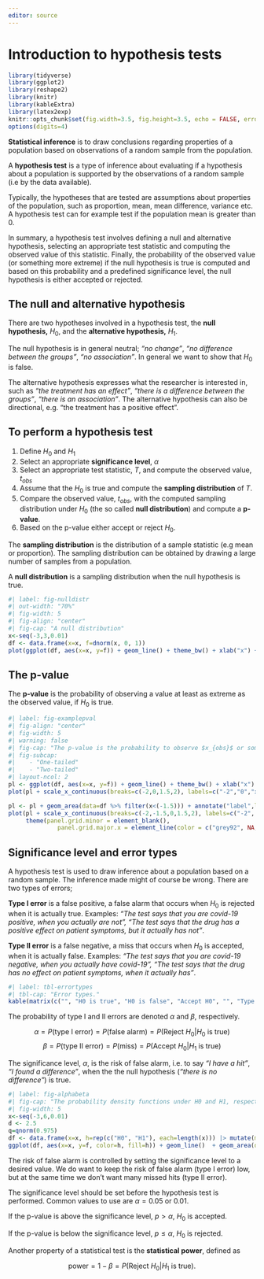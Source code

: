 ```yaml
---
editor: source
---
```


# Introduction to hypothesis tests

```r
library(tidyverse)
library(ggplot2)
library(reshape2)
library(knitr)
library(kableExtra)
library(latex2exp)
knitr::opts_chunk$set(fig.width=3.5, fig.height=3.5, echo = FALSE, error=FALSE, warnings=FALSE, dpi=600, fig.path = "Rfigures/infe_")
options(digits=4)
```
**Statistical inference** is to draw conclusions regarding properties of a population based on observations of a random sample from the population.

A **hypothesis test** is a type of inference about evaluating if a hypothesis about a population is supported by the observations of a random sample (i.e by the data available).

Typically, the hypotheses that are tested are assumptions about properties of the population, such as proportion, mean, mean difference, variance etc. A hypothesis test can for example test if the population mean is greater than 0.

In summary, a hypothesis test involves defining a null and alternative hypothesis, selecting an appropriate test statistic and computing the observed value of this statistic. Finally, the probability of the observed value (or something more extreme) if the null hypothesis is true is computed and based on this probability and a predefined significance level, the null hypothesis is either accepted or rejected.

## The null and alternative hypothesis

There are two hypotheses involved in a hypothesis test, the **null hypothesis,** $H_0$, and the **alternative hypothesis,** $H_1$.

The null hypothesis is in general neutral; *"no change"*, *"no difference between the groups"*, *"no association"*. In general we want to show that $H_0$ is false.

The alternative hypothesis expresses what the researcher is interested in, such as *"the treatment has an effect"*, *"there is a difference between the groups"*, *"there is an association"*. The alternative hypothesis can also be directional, e.g. "the treatment has a positive effect".

<!-- A hypothesis test try to answer the question *with the observed data, is there reason to believe that the null hypothesis is false?*. This question is answered by assuming that the null hypothesis is true and computing the probability of our observation or something more extreme. -->

## To perform a hypothesis test

1.  Define $H_0$ and $H_1$
2.  Select an appropriate **significance level**, $\alpha$
3.  Select an appropriate test statistic, $T$, and compute the observed value, $t_{obs}$
4.  Assume that the $H_0$ is true and compute the **sampling distribution** of $T$.
5.  Compare the observed value, $t_{obs}$, with the computed sampling distribution under $H_0$ (the so called **null distribution**) and compute a **p-value**.
6.  Based on the p-value either accept or reject $H_0$.

The **sampling distribution** is the distribution of a sample statistic (e.g mean or proportion). The sampling distribution can be obtained by drawing a large number of samples from a population.

A **null distribution** is a sampling distribution when the null hypothesis is true.

```r
#| label: fig-nulldistr
#| out-width: "70%"
#| fig-width: 5
#| fig-align: "center"
#| fig-cap: "A null distribution"
x<-seq(-3,3,0.01)
df <- data.frame(x=x, f=dnorm(x, 0, 1))
plot(ggplot(df, aes(x=x, y=f)) + geom_line() + theme_bw() + xlab("x") + ylab("f(x)"))
```

## The p-value

The **p-value** is the probability of observing a value at least as extreme as the observed value, if $H_0$ is true.

```r
#| label: fig-examplepval
#| fig-align: "center"
#| fig-width: 5
#| warning: false
#| fig-cap: "The p-value is the probability to observe $x_{obs}$ or something more extreme, if the null hypothesis is true. The p-value is illustrated for a one-tailed test (left) and for a two-tailed test (right)."
#| fig-subcap:
#|    - "One-tailed"
#|    - "Two-tailed"
#| layout-ncol: 2
pl <- ggplot(df, aes(x=x, y=f)) + geom_line() + theme_bw() + xlab("x") + ylab("f(x)") + geom_area(data=df %>% filter(x>1.5)) + annotate("label",label=TeX("P(X$\\geq$$x_{obs}$)"), x=1.8, y=0.11, hjust=0)
plot(pl + scale_x_continuous(breaks=c(-2,0,1.5,2), labels=c("-2","0","xobs", "2")) + theme(panel.grid.minor = element_blank(), panel.grid.major.x = element_line(color = c("grey92", "grey92", NA, "grey92"))))

pl <- pl + geom_area(data=df %>% filter(x<(-1.5))) + annotate("label",label=TeX("P(X$\\leq$$-x_{obs}$)"), x=-1.8, y=0.11, hjust=1)
plot(pl + scale_x_continuous(breaks=c(-2,-1.5,0,1.5,2), labels=c("-2", "-xobs","0","xobs", "2")) +
     theme(panel.grid.minor = element_blank(),
              panel.grid.major.x = element_line(color = c("grey92", NA, "grey92", NA, "grey92"))))
```


## Significance level and error types {#sec-errortype}

A hypothesis test is used to draw inference about a population based on a random sample. The inference made might of course be wrong. There are two types of errors;

**Type I error** is a false positive, a false alarm that occurs when $H_0$ is rejected when it is actually true. Examples: *"The test says that you are covid-19 positive, when you actually are not", "The test says that the drug has a positive effect on patient symptoms, but it actually has not"*.

**Type II error** is a false negative, a miss that occurs when $H_0$ is accepted, when it is actually false. Examples: *"The test says that you are covid-19 negative, when you actually have covid-19", "The test says that the drug has no effect on patient symptoms, when it actually has"*.

```r
#| label: tbl-errortypes
#| tbl-cap: "Error types."
kable(matrix(c("", "H0 is true", "H0 is false", "Accept H0", "", "Type II error, miss", "Reject H0", "Type I error, false alarm", ""), byrow=F, ncol=3)) %>% kable_styling(full_width = FALSE, bootstrap_options = "bordered", position="center")
```

The probability of type I and II errors are denoted $\alpha$ and $\beta$, respectively.


$$\alpha = P(\textrm{type I error}) = P(\textrm{false alarm}) = P(\textrm{Reject }H_0|H_0 \textrm{ is true})$$
$$\beta = P(\textrm{type II error}) = P(\textrm{miss}) = P(\textrm{Accept }H_0|H_1 \textrm{ is true})$$

The significance level, $\alpha$, is the risk of false alarm, i.e. to say *"I have a hit"*, *"I found a difference"*, when the the null hypothesis (*"there is no difference"*) is true.

```r
#| label: fig-alphabeta
#| fig-cap: "The probability density functions under H0 and H1, respectively. The probability  of type I error ($\\alpha$) and type II error ($\\beta$) are indicated."
#| fig-width: 5
x<-seq(-3,6,0.01)
d <- 2.5
q=qnorm(0.975)
df <- data.frame(x=x, h=rep(c("H0", "H1"), each=length(x))) |> mutate(m=c(H0=0, H1=d)[h], f=dnorm(x, m, 1))
ggplot(df, aes(x=x, y=f, color=h, fill=h)) + geom_line()  + geom_area(data=df %>% filter(x>q, h=="H0"), alpha=0.5)  + geom_area(data=df %>% filter(x<q, h=="H1"), alpha=0.5) + xlab("x") + ylab("f(x)") + theme_bw() + scale_color_manual("", guide="none", values=c("black", "orange")) + scale_fill_manual("", guide="none", values=c("black", "orange")) + annotate("label", x=d+1, y=dnorm(1,0,1), label="H1", color="orange") + annotate("label", x=-1, y=dnorm(1,0,1), label="H0", color="black") + annotate("label", x=2.2, y=0.02, label="alpha", parse=TRUE) + annotate("label", x=1.2, y=0.08, label="beta", parse=TRUE, color="orange")
```

The risk of false alarm is controlled by setting the significance level to a desired value. We do want to keep the risk of false alarm (type I error) low, but at the same time we don't want many missed hits (type II error).

The significance level should be set before the hypothesis test is performed. Common values to use are $\alpha=0.05$ or 0.01.

If the p-value is above the significance level, $p>\alpha$, $H_0$ is accepted.

If the p-value is below the significance level, $p \leq \alpha$, $H_0$ is rejected.

Another property of a statistical test is the **statistical power**, defined as

$$\textrm{power} = 1 - \beta = P(\textrm{Reject }H_0 | H_1\textrm{ is true}).$$

